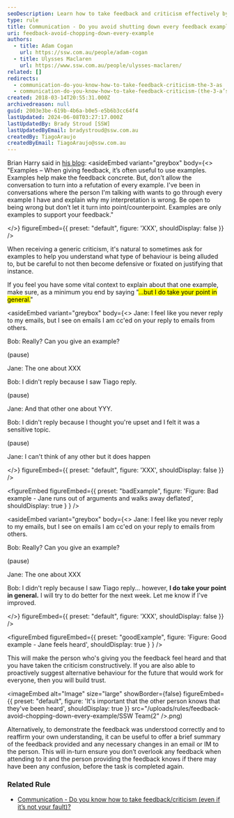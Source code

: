 ```yaml
---
seoDescription: Learn how to take feedback and criticism effectively by avoiding defensiveness and shutting down conversations.
type: rule
title: Communication - Do you avoid shutting down every feedback example?
uri: feedback-avoid-chopping-down-every-example
authors:
  - title: Adam Cogan
    url: https://ssw.com.au/people/adam-cogan
  - title: Ulysses Maclaren
    url: https://www.ssw.com.au/people/ulysses-maclaren/
related: []
redirects:
  - communication-do-you-know-how-to-take-feedback-criticism-the-3-as
  - communication-do-you-know-how-to-take-feedback-criticism-(the-3-a’s)
created: 2018-03-14T20:55:31.000Z
archivedreason: null
guid: 2003e3be-619b-4b6a-b0e5-e5b6b3cc64f4
lastUpdated: 2024-06-08T03:27:17.000Z
lastUpdatedBy: Brady Stroud [SSW]
lastUpdatedByEmail: bradystroud@ssw.com.au
createdBy: TiagoAraujo
createdByEmail: TiagoAraujo@ssw.com.au
---
```


Brian Harry said in [his blog](https://blogs.msdn.microsoft.com/bharry/2017/08/18/taking-feedback/):
<asideEmbed
  variant="greybox"
  body={<>
    "Examples – When giving feedback, it’s often useful to use examples. Examples help make the feedback concrete. But, don’t allow the conversation to turn into a refutation of every example. I've been in conversations where the person I'm talking with wants to go through every example I have and explain why my interpretation is wrong. Be open to being wrong but don’t let it turn into point/counterpoint. Examples are only examples to support your feedback."

  </>}
  figureEmbed={{
    preset: "default",
    figure: 'XXX',
    shouldDisplay: false
  }}
/>

When receiving a generic criticism, it's natural to sometimes ask for examples to help you understand what type of behaviour is being alluded to, but be careful to not then become defensive or fixated on justifying that instance.

If you feel you have some vital context to explain about that one example, make sure, as a minimum you end by saying "<mark>...but I do take your point in general.</mark>"

<asideEmbed
  variant="greybox"
  body={<>
    Jane: I feel like you never reply to my emails, but I see on emails I am cc'ed on your reply to emails from others.

Bob: Really? Can you give an example?

(pause)

Jane: The one about XXX

Bob: I didn't reply because I saw Tiago reply.

(pause)

Jane: And that other one about YYY.

Bob: I didn't reply because I thought you're upset and I felt it was a sensitive topic.

(pause)

Jane: I can't think of any other but it does happen

  </>}
  figureEmbed={{
    preset: "default",
    figure: 'XXX',
    shouldDisplay: false
  }}
/>

<figureEmbed figureEmbed={{
  preset: "badExample",
  figure: 'Figure: Bad example - Jane runs out of arguments and walks away deflated',
  shouldDisplay: true
} } />


<asideEmbed
  variant="greybox"
  body={<>
    Jane: I feel like you never reply to my emails, but I see on emails I am cc'ed on your reply to emails from others.

Bob: Really? Can you give an example?

(pause)

Jane: The one about XXX

Bob: I didn't reply because I saw Tiago reply... however, **I do take your point in general.** I will try to do better for the next week. Let me know if I've improved.

  </>}
  figureEmbed={{
    preset: "default",
    figure: 'XXX',
    shouldDisplay: false
  }}
/>

<figureEmbed figureEmbed={{
  preset: "goodExample",
  figure: 'Figure: Good example - Jane feels heard',
  shouldDisplay: true
} } />


This will make the person who's giving you the feedback feel heard and that you have taken the criticism constructively. If you are also able to proactively suggest alternative behaviour for the future that would work for everyone, then you will build trust.


<imageEmbed
  alt="Image"
  size="large"
  showBorder={false}
  figureEmbed={{
    preset: "default",
    figure: 'It\'s important that the other person knows that they\'ve been heard',
    shouldDisplay: true
  }}
  src="/uploads/rules/feedback-avoid-chopping-down-every-example/SSW Team(2"
/>.png)

Alternatively, to demonstrate the feedback was understood correctly and to reaffirm your own understanding, it can be useful to offer a brief summary of the feedback provided and any necessary changes in an email or IM to the person. This will in-turn ensure you don’t overlook any feedback when attending to it and the person providing the feedback knows if there may have been any confusion, before the task is completed again.

### Related Rule

- [Communication - Do you know how to take feedback/criticism (even if it’s not your fault)?](/do-you-know-how-to-take-feedback-criticism-even-if-its-not-your-fault)
